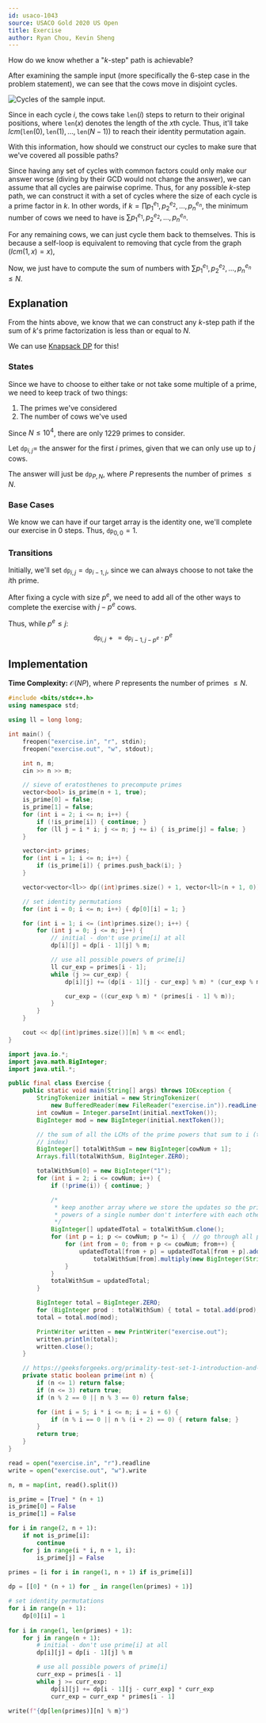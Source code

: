 ```yaml
---
id: usaco-1043
source: USACO Gold 2020 US Open
title: Exercise
author: Ryan Chou, Kevin Sheng
---
```


<Spoiler title="Hint 1">

How do we know whether a "$k$-step" path is achievable?

</Spoiler>

<Spoiler title="Hint 1 (answer)">

After examining the sample input (more specifically the $6$-step case in the problem statement),
we can see that the cows move in disjoint cycles.

![Cycles of the sample input.](/usaco-1043/hint1.png)

Since in each cycle $i$, the cows take $\texttt{len}(i)$ steps to return to their original
positions, where $\texttt{len}(x)$ denotes the length of the $x$th cycle.
Thus, it'll take $lcm(\texttt{len}(0), \texttt{len}(1), \dots, \texttt{len}(N - 1))$ to reach their
identity permutation again.

</Spoiler>

<Spoiler title="Hint 2">

With this information, how should we construct our cycles to make sure that we've covered all possible paths?

</Spoiler>

<Spoiler title="Hint 2 (answer)">

Since having any set of cycles with common factors could only make our answer worse (diving by their GCD would not change the answer),
we can assume that all cycles are pairwise coprime. Thus, for any possible $k$-step path, we can construct it with a set of cycles where
the size of each cycle is a prime factor in $k$. In other words, if $k = \prod p_1^{e_1},p_2^{e_2},\dots, p_n^{e_n}$, the minimum number of
cows we need to have is $\sum p_1^{e_1},p_2^{e_2},\dots, p_n^{e_n}$.

For any remaining cows, we can just cycle them back to themselves. This is because a self-loop is equivalent to removing that cycle from the graph ($lcm(1, x) = x$),

Now, we just have to compute the sum of numbers with $\sum p_1^{e_1},p_2^{e_2},\dots, p_n^{e_n} \leq N$.

</Spoiler>

<Spoiler title="Solution">

## Explanation

From the hints above, we know that we can construct any $k$-step path if the sum of $k$'s prime factorization is less than or equal to $N$.

We can use [Knapsack DP](/gold/knapsack) for this!

### States

Since we have to choose to either take or not take some multiple of a prime, we need to keep track of two things:
1. The primes we've considered
2. The number of cows we've used

Since $N \leq 10^4$, there are only $1229$ primes to consider.

Let $\texttt{dp}_{i,j} =$ the answer for the first $i$ primes, given that we can only use up to $j$ cows.

The answer will just be $\texttt{dp}_{P, N}$, where $P$ represents the number of primes $\leq N$.

### Base Cases
We know we can have if our target array is the identity one, we'll complete our exercise in $0$ steps. Thus, $\texttt{dp}_{0, 0} = 1$.

### Transitions

Initially, we'll set $\texttt{dp}_{i, j} = \texttt{dp}_{i -1, j}$, since we can always choose to not take the $i$th prime.

After fixing a cycle with size $p^e$, we need to add all of the other ways to complete the exercise with $j - p^e$ cows.

Thus, while $p^e \leq j$:
$$\texttt{dp}_{i, j} \mathrel{+}= \texttt{dp}_{i - 1, j - p^e} \cdot p^e$$

## Implementation

**Time Complexity:** $\mathcal{O}(NP)$, where $P$ represents the number of primes $\leq N$.

<LanguageSection>
<CPPSection>

```cpp
#include <bits/stdc++.h>
using namespace std;

using ll = long long;

int main() {
	freopen("exercise.in", "r", stdin);
	freopen("exercise.out", "w", stdout);

	int n, m;
	cin >> n >> m;

	// sieve of eratosthenes to precompute primes
	vector<bool> is_prime(n + 1, true);
	is_prime[0] = false;
	is_prime[1] = false;
	for (int i = 2; i <= n; i++) {
		if (!is_prime[i]) { continue; }
		for (ll j = i * i; j <= n; j += i) { is_prime[j] = false; }
	}

	vector<int> primes;
	for (int i = 1; i <= n; i++) {
		if (is_prime[i]) { primes.push_back(i); }
	}

	vector<vector<ll>> dp((int)primes.size() + 1, vector<ll>(n + 1, 0));

	// set identity permutations
	for (int i = 0; i <= n; i++) { dp[0][i] = 1; }

	for (int i = 1; i <= (int)primes.size(); i++) {
		for (int j = 0; j <= n; j++) {
			// initial - don't use prime[i] at all
			dp[i][j] = dp[i - 1][j] % m;

			// use all possible powers of prime[i]
			ll cur_exp = primes[i - 1];
			while (j >= cur_exp) {
				dp[i][j] += (dp[i - 1][j - cur_exp] % m) * (cur_exp % m);

				cur_exp = ((cur_exp % m) * (primes[i - 1] % m));
			}
		}
	}

	cout << dp[(int)primes.size()][n] % m << endl;
}
```

</CPPSection>
<JavaSection>

```java
import java.io.*;
import java.math.BigInteger;
import java.util.*;

public final class Exercise {
	public static void main(String[] args) throws IOException {
		StringTokenizer initial = new StringTokenizer(
		    new BufferedReader(new FileReader("exercise.in")).readLine());
		int cowNum = Integer.parseInt(initial.nextToken());
		BigInteger mod = new BigInteger(initial.nextToken());

		// the sum of all the LCMs of the prime powers that sum to i (the array
		// index)
		BigInteger[] totalWithSum = new BigInteger[cowNum + 1];
		Arrays.fill(totalWithSum, BigInteger.ZERO);

		totalWithSum[0] = new BigInteger("1");
		for (int i = 2; i <= cowNum; i++) {
			if (!prime(i)) { continue; }

			/*
			 * keep another array where we store the updates so the prime
			 * powers of a single number don't interfere with each other
			 */
			BigInteger[] updatedTotal = totalWithSum.clone();
			for (int p = i; p <= cowNum; p *= i) {  // go through all prime powers
				for (int from = 0; from + p <= cowNum; from++) {
					updatedTotal[from + p] = updatedTotal[from + p].add(
					    totalWithSum[from].multiply(new BigInteger(String.valueOf(p))));
				}
			}
			totalWithSum = updatedTotal;
		}

		BigInteger total = BigInteger.ZERO;
		for (BigInteger prod : totalWithSum) { total = total.add(prod); }
		total = total.mod(mod);

		PrintWriter written = new PrintWriter("exercise.out");
		written.println(total);
		written.close();
	}

	// https://geeksforgeeks.org/primality-test-set-1-introduction-and-school-method
	private static boolean prime(int n) {
		if (n <= 1) return false;
		if (n <= 3) return true;
		if (n % 2 == 0 || n % 3 == 0) return false;

		for (int i = 5; i * i <= n; i = i + 6) {
			if (n % i == 0 || n % (i + 2) == 0) { return false; }
		}
		return true;
	}
}
```
</JavaSection>
<PySection>

```py
read = open("exercise.in", "r").readline
write = open("exercise.out", "w").write

n, m = map(int, read().split())

is_prime = [True] * (n + 1)
is_prime[0] = False
is_prime[1] = False

for i in range(2, n + 1):
    if not is_prime[i]:
        continue
    for j in range(i * i, n + 1, i):
        is_prime[j] = False
        
primes = [i for i in range(1, n + 1) if is_prime[i]]

dp = [[0] * (n + 1) for _ in range(len(primes) + 1)]

# set identity permutations
for i in range(n + 1):
    dp[0][i] = 1
    
for i in range(1, len(primes) + 1):
    for j in range(n + 1):
		# initial - don't use prime[i] at all
        dp[i][j] = dp[i - 1][j] % m

		# use all possible powers of prime[i]
        curr_exp = primes[i - 1]
        while j >= curr_exp:
            dp[i][j] += dp[i - 1][j - curr_exp] * curr_exp
            curr_exp = curr_exp * primes[i - 1]

write(f"{dp[len(primes)][n] % m}")
```

</PySection>
</LanguageSection>

</Spoiler>
